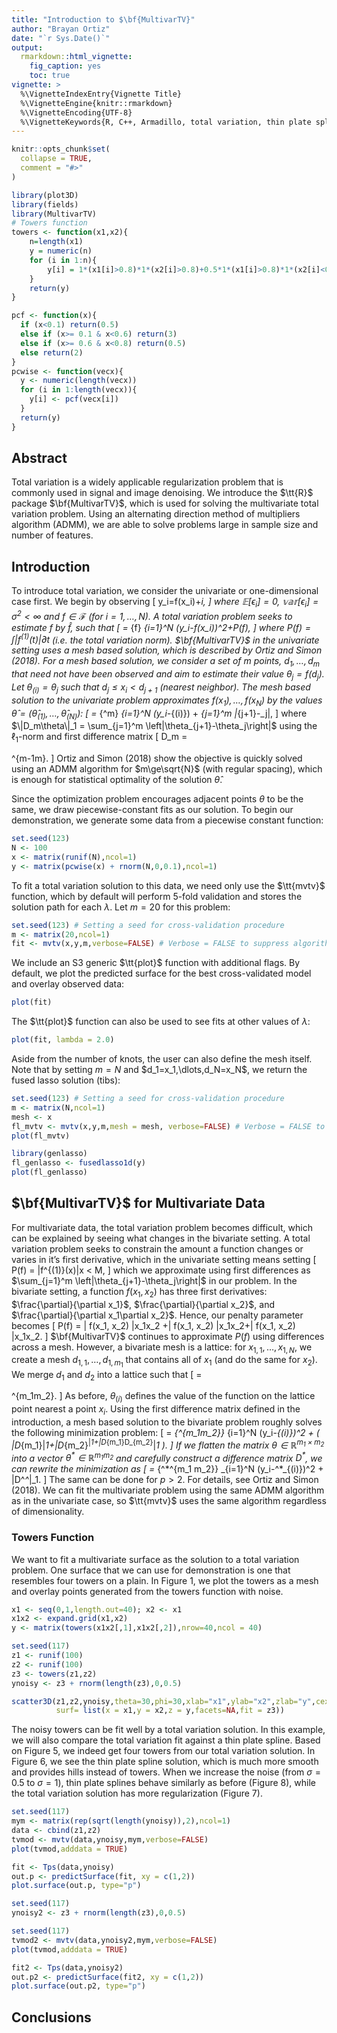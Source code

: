 ```yaml
---
title: "Introduction to $\bf{MultivarTV}"
author: "Brayan Ortiz"
date: "`r Sys.Date()`"
output: 
  rmarkdown::html_vignette:
    fig_caption: yes
    toc: true
vignette: >
  %\VignetteIndexEntry{Vignette Title}
  %\VignetteEngine{knitr::rmarkdown}
  %\VignetteEncoding{UTF-8}
  %\VignetteKeywords{R, C++, Armadillo, total variation, thin plate splines, denoising, piece-wise constant signals, signal processing}
---
```


```r
knitr::opts_chunk$set(
  collapse = TRUE,
  comment = "#>"
)
```


```r
library(plot3D)
library(fields)
library(MultivarTV)
# Towers function
towers <- function(x1,x2){
	n=length(x1)
	y = numeric(n)
	for (i in 1:n){ 
		y[i] = 1*(x1[i]>0.8)*1*(x2[i]>0.8)+0.5*1*(x1[i]>0.8)*1*(x2[i]<0.2)+1*1*(x1[i]<0.2)*1*(x2[i]<0.2)+0.5*1*(x1[i]<0.2)*1*(x2[i]>0.8)
	}
	return(y)
}

pcf <- function(x){
  if (x<0.1) return(0.5)
  else if (x>= 0.1 & x<0.6) return(3)
  else if (x>= 0.6 & x<0.8) return(0.5)
  else return(2)
}
pcwise <- function(vecx){
  y <- numeric(length(vecx))
  for (i in 1:length(vecx)){
    y[i] <- pcf(vecx[i])
  }
  return(y)
}
```

## Abstract

Total variation is a widely applicable regularization problem that is commonly used in signal and image denoising. We introduce the $\tt{R}$ package $\bf{MultivarTV}$, which is used for solving the multivariate total variation problem. Using an alternating direction method of multipliers algorithm (ADMM), we are able to solve problems large in sample size and number of features. 

## Introduction

To introduce total variation, we consider the univariate or one-dimensional case first. We begin by observing 
\[
y_i=f(x_i)+\epsilon_i,
\]
where $\mathbb{E}[\epsilon_i]=0$, $\mathbb{var}[\epsilon_i]=\sigma^2<\infty$ and $f\in \mathcal{F}$ (for $i=1,\ldots,N$). A total variation problem seeks to estimate $f$ by $\hat{f}$, such that
\[
\hat{f} = \min_{f\in\mathcal{F}} \frac{1}{N}\sum_{i=1}^N \left(y_i-f(x_i)\right)^2+\lambda P(f),
\]
where $P(f)=\int|f^{(1)}(t)|\partial t$ (i.e. the total variation norm). $\bf{MultivarTV}$ in the univariate setting uses a mesh based solution, which is described by Ortiz and Simon (2018). For a mesh based solution, we consider a set of $m$ points, $d_1,\ldots,d_m$ that need not have been observed and aim to estimate their value $\theta_j = f(d_j)$. Let $\theta_{(i)}= \theta_j$ such that $d_j\le x_i<d_{j+1}$ (nearest neighbor). The mesh based solution to the univariate problem approximates $f(x_1),\ldots,f(x_N)$ by the values $\hat{\theta}=(\hat{\theta}_{(1)},\ldots,\hat{\theta}_{(N)})$:
\[
\hat{\theta} = \min_{\theta\in \mathbb{R}^m} \frac{1}{N}\sum_{i=1}^N \left(y_i-\theta_{(i)}\right) + \lambda \sum_{j=1}^m \left|\theta_{j+1}-\theta_j\right|,
\]
where $\|D_m\theta\|_1 = \sum_{j=1}^m \left|\theta_{j+1}-\theta_j\right|$ using the $\ell_1$-norm and first difference matrix 
\[
D_m = \begin{bmatrix}
  -1 & 1 & 0 & \ldots & 0 & 0 \\
  0 & -1 & 1 & \ldots & 0 & 0 \\
  \vdots  & \vdots & \vdots& \ddots &  \vdots &  \vdots \\
    0 & 0 & 0 & ... & -1 & 1 
    \end{bmatrix}\in \mathbb{R}^{m-1\times m}.
\]
Ortiz and Simon (2018) show the objective is quickly solved using an ADMM algorithm for $m\ge\sqrt{N}$ (with regular spacing), which is enough for statistical optimality of the solution $\hat{\theta}$. 

Since the optimization problem encourages adjacent points $\theta$ to be the same, we draw piecewise-constant fits as our solution. To begin our demonstration, we generate some data from a piecewise constant function:

```r
set.seed(123)
N <- 100
x <- matrix(runif(N),ncol=1)
y <- matrix(pcwise(x) + rnorm(N,0,0.1),ncol=1)
```

To fit a total variation solution to this data, we need only use the $\tt{mvtv}$ function, which by default will perform 5-fold validation and stores the solution path for each $\lambda$. Let $m = 20$ for this problem:

```r
set.seed(123) # Setting a seed for cross-validation procedure
m <- matrix(20,ncol=1)
fit <- mvtv(x,y,m,verbose=FALSE) # Verbose = FALSE to suppress algorithm details
```

We include an S3 generic $\tt{plot}$ function with additional flags. By default, we plot the predicted surface for the best cross-validated model and overlay observed data:

```r
plot(fit)
```

The $\tt{plot}$ function can also be used to see fits at other values of $\lambda$:

```r
plot(fit, lambda = 2.0)
```

Aside from the number of knots, the user can also define the mesh itself. Note that by setting $m=N$ and $d_1=x_1,\dlots,d_N=x_N$, we return the fused lasso solution (tibs): 

```r
set.seed(123) # Setting a seed for cross-validation procedure
m <- matrix(N,ncol=1)
mesh <- x
fl_mvtv <- mvtv(x,y,m,mesh = mesh, verbose=FALSE) # Verbose = FALSE to suppress algorithm details
plot(fl_mvtv)

library(genlasso)
fl_genlasso <- fusedlasso1d(y)
plot(fl_genlasso)
```


## $\bf{MultivarTV}$ for Multivariate Data

For multivariate data, the total variation problem becomes difficult, which can be explained by seeing what changes in the bivariate setting. A total variation problem seeks to constrain the amount a function changes or varies in it's first derivative, which in the univariate setting means setting
\[
P(f) = \int |f^{(1)}(x)|\partial x < M,
\]
which we approximate using first differences as $\sum_{j=1}^m \left|\theta_{j+1}-\theta_j\right|$ in our problem. In the bivariate setting, a function $f(x_1, x_2)$ has three first derivatives: $\frac{\partial}{\partial x_1}$, $\frac{\partial}{\partial x_2}$, and $\frac{\partial}{\partial x_1\partial x_2}$. Hence, our penalty parameter becomes
\[
P(f) = \int \left|\frac{\partial}{\partial x_1}  f(x_1, x_2) \right|\partial x_1\partial x_2 +\int \left|\frac{\partial}{\partial x_2}  f(x_1, x_2) \right|\partial x_1\partial x_2+\int \left|\frac{\partial}{\partial x_1 \partial x_2}  f(x_1, x_2) \right|\partial x_1\partial x_2.
\]
$\bf{MultivarTV}$ continues to approximate $P(f)$ using differences across a mesh. However, a bivariate mesh is a lattice: for $x_{1,1},\ldots,x_{1,N}$, we create a mesh $d_{1,1},\ldots,d_{1,m_1}$ that contains all of $x_1$ (and do the same for $x_2$). We merge $d_1$ and $d_2$ into a lattice such that 
\[
\theta = \begin{bmatrix}
  f(d_{11},d_{21}) & f(d_{12},d_{21})  & \ldots  & f(d_{1m_1},d_{21}) \\
  f(d_{11},d_{22}) & f(d_{21},d_{22}) & \ldots & f(d_{1m_1},d_{22})  \\
   \vdots &  \ddots &  \vdots &  \vdots \\
     f(d_{11},d_{2m_2}) & f(d_{12},d_{2m_2}) & ... &  f(d_{1m_1},d_{2m_2}) 
    \end{bmatrix} \in \mathbb{R}^{m_1\times m_2}.
\]
As before, $\theta_{(i)}$ defines the value of the function on the lattice point nearest a point $x_i$. Using the first difference matrix defined in the introduction, a mesh based solution to the bivariate problem roughly solves the following minimization problem:
\[
\hat{\theta} = \min_{\theta\in \mathbb{R}^{m_1\times m_2}} \frac{1}{N}\sum_{i=1}^N \left(y_i-\theta_{(i)}\right)^2 + \lambda \left( \|D_{m_1}\theta\|_1+\|D_{m_2}\theta^\top\|_1+\|D_{m_1}\theta D_{m_2}^\top \|_1 \right).
\]
If we flatten the matrix $\theta\in \mathbb{R}^{m_1\times m_2}$ into a vector $\theta^*\in \mathbb{R}^{m_1m_2}$ and carefully construct a difference matrix $D^*$, we can rewrite the minimization as
\[
\hat{\theta^*} = \min_{\theta^*\in \mathbb{R}^{m_1 m_2}} \frac{1}{N}\sum_{i=1}^N \left(y_i-\theta^*_{(i)}\right)^2 + \lambda \|D^*\theta^*\|_1.
\]
The same can be done for $p>2$. For details, see Ortiz and Simon (2018). We can fit the multivariate problem using the same ADMM algorithm as in the univariate case, so $\tt{mvtv}$ uses the same algorithm regardless of dimensionality. 

### Towers Function

We want to fit a multivariate surface as the solution to a total variation problem. One surface that we can use for demonstration is one that resembles four towers on a plain. In Figure 1, we plot the towers as a mesh and overlay points generated from the towers function with noise. 


```r
x1 <- seq(0,1,length.out=40); x2 <- x1
x1x2 <- expand.grid(x1,x2)
y <- matrix(towers(x1x2[,1],x1x2[,2]),nrow=40,ncol = 40)

set.seed(117)
z1 <- runif(100)
z2 <- runif(100)
z3 <- towers(z1,z2)
ynoisy <- z3 + rnorm(length(z3),0,0.5)

scatter3D(z1,z2,ynoisy,theta=30,phi=30,xlab="x1",ylab="x2",zlab="y",cex=1,pch=20,
          surf= list(x = x1,y = x2,z = y,facets=NA,fit = z3))
```


The noisy towers can be fit well by a total variation solution. In this example, we will also compare the total variation fit against a thin plate spline. Based on Figure 5, we indeed get four towers from our total variation solution. In Figure 6, we see the thin plate spline solution, which is much more smooth and provides hills instead of towers. When we increase the noise (from $\sigma=0.5$ to $\sigma=1$), thin plate splines behave similarly as before (Figure 8), while the total variation solution has more regularization (Figure 7).

```r
set.seed(117)
mym <- matrix(rep(sqrt(length(ynoisy)),2),ncol=1)
data <- cbind(z1,z2)
tvmod <- mvtv(data,ynoisy,mym,verbose=FALSE)
plot(tvmod,adddata = TRUE)
```


```r
fit <- Tps(data,ynoisy)
out.p <- predictSurface(fit, xy = c(1,2))
plot.surface(out.p, type="p")
```


```r
set.seed(117)
ynoisy2 <- z3 + rnorm(length(z3),0,0.5)

set.seed(117)
tvmod2 <- mvtv(data,ynoisy2,mym,verbose=FALSE)
plot(tvmod,adddata = TRUE)
```


```r
fit2 <- Tps(data,ynoisy2)
out.p2 <- predictSurface(fit2, xy = c(1,2))
plot.surface(out.p2, type="p")
```

## Conclusions
